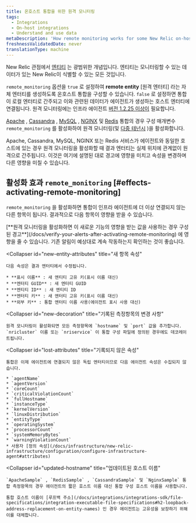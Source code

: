 ```yaml
---
title: 온호스트 통합을 위한 원격 모니터링
tags:
  - Integrations
  - On-host integrations
  - Understand and use data
metaDescription: 'How remote monitoring works for some New Relic on-host integrations (particularly Apache, Cassandra, MySQL, NGINX, and Redis)'
freshnessValidatedDate: never
translationType: machine
---
```


New Relic 관점에서 [엔티티](/docs/new-relic-one/use-new-relic-one/core-concepts/what-entity-new-relic#what-is-entity) 는 광범위한 개념입니다. 엔티티는 모니터링할 수 있는 데이터가 있는 New Relic이 식별할 수 있는 모든 것입니다.

`remote_monitoring` 옵션을 `true` 로 설정하여 **remote entity** \[원격 엔터티] 라는 자체 엔터티를 생성하도록 온호스트 통합을 구성할 수 있습니다. `false` 로 설정하면 통합이 로컬 엔터티로 간주되고 이와 관련된 데이터가 에이전트가 생성하는 호스트 엔터티에 연결됩니다. 원격 모니터링에는 인프라 에이전트 [버전 1.2.25 이상이](/docs/release-notes/infrastructure-release-notes/infrastructure-agent-release-notes) 필요합니다.

[Apache](/docs/integrations/host-integrations/host-integrations-list/apache-monitoring-integration) , [Cassandra](/docs/integrations/host-integrations/host-integrations-list/cassandra-monitoring-integration) , [MySQL](/docs/integrations/host-integrations/host-integrations-list/mysql-monitoring-integration) , [NGINX](/docs/integrations/host-integrations/host-integrations-list/nginx-monitoring-integration) 및 [Redis](/docs/integrations/host-integrations/host-integrations-list/redis-monitoring-integration) 통합의 경우 구성 매개변수 `remote_monitoring` 를 활성화하여 원격 모니터링(및 [다중 테넌시](/docs/integrations/host-integrations/getting-started/introduction-host-integrations#multiple-instances) )을 활성화합니다.

<Callout variant="important">
  Apache, Cassandra, MySQL, NGINX 또는 Redis 서비스가 에이전트와 동일한 호스트에 있는 경우 원격 모니터링을 활성화할 때 결과 엔터티는 실제 위치에 관계없이 원격으로 간주됩니다. 이것은 여기에 설명된 대로 경고에 영향을 미치고 속성을 변경하며 다른 영향을 미칠 수 있습니다.
</Callout>

## 활성화 효과 `remote_monitoring` [#effects-activating-remote-monitoring]

`remote_monitoring` 을 활성화하면 통합이 인프라 에이전트에 더 이상 연결되지 않는 다른 항목이 됩니다. 결과적으로 다음 항목이 영향을 받을 수 있습니다.

<CollapserGroup>
  <Collapser
    id="verify-alerts"
    title="경고 확인"
  >
    [**원격 모니터링을 활성화하면 이 새로운 기능의 영향을 받는 값을 사용하는 경우 구성된 경고**](/docs/verify-your-alerts-after-activating-remote-monitoring) 에 영향을 줄 수 있습니다. 기존 알림이 예상대로 계속 작동하는지 확인하는 것이 좋습니다.
  </Collapser>

  <Collapser
    id="new-entity-attributes"
    title="새 항목 속성"
  >
    다음 속성은 결과 엔터티에서 수정됩니다.

    * **표시 이름** : 새 엔티티 고유 키(표시 이름 대신)
    * **엔터티 GUID** : 새 엔터티 GUID
    * **엔티티 ID** : 새 엔티티 ID
    * **엔터티 키** : 새 엔터티 고유 키(표시 이름 대신)
    * **외부 키** : 통합 엔터티 이름 사용(에이전트 표시 사용 대신)
  </Collapser>

  <Collapser
    id="new-decoration"
    title="기록된 측정항목의 변경 사항"
  >
    원격 모니터링이 활성화되면 모든 측정항목에 `hostname` 및 `port` 값을 추가합니다. `nricluster` 이름 또는 `nriservice` 이 통합 구성 파일에 정의된 경우에도 데코레이트됩니다.
  </Collapser>

  <Collapser
    id="lost-attributes"
    title="기록되지 않은 속성"
  >
    통합은 이제 에이전트에 연결되지 않은 독립 엔터티이므로 다음 에이전트 속성은 수집되지 않습니다.

    * `agentName`
    * `agentVersion`
    * `coreCount`
    * `criticalViolationCount`
    * `fullHostname`
    * `instanceType`
    * `kernelVersion`
    * `linuxDistribution`
    * `entityType`
    * `operatingSystem`
    * `processorCount`
    * `systemMemoryBytes`
    * `warningViolationCount`
    * 사용자 [정의 속성](/docs/infrastructure/new-relic-infrastructure/configuration/configure-infrastructure-agent#attributes)
  </Collapser>

  <Collapser
    id="updated-hostname"
    title="업데이트된 호스트 이름"
  >
    `ApacheSample` , `RedisSample` , `CassandraSample` 및 `NginxSample` 통합 측정항목의 경우 에이전트의 짧은 호스트 이름 대신 통합 구성 호스트 이름을 사용합니다.

    통합 호스트 이름이 [루프백 주소](/docs/integrations/integrations-sdk/file-specifications/integration-executable-file-specifications#h2-loopback-address-replacement-on-entity-names) 인 경우 에이전트는 고유성을 보장하기 위해 이를 대체합니다.
  </Collapser>
</CollapserGroup>